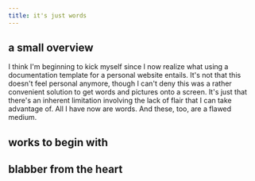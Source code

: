 ```yaml
---
title: it's just words
---
```


## a small overview

I think I'm beginning to kick myself since I now realize what using a documentation template for a personal website entails. It's not that this doesn't feel personal anymore, though I can't deny this was a rather convenient solution to get words and pictures onto a screen. It's just that there's an inherent limitation involving the lack of flair that I can take advantage of. All I have now are words. And these, too, are a flawed medium.

## works to begin with

## blabber from the heart

